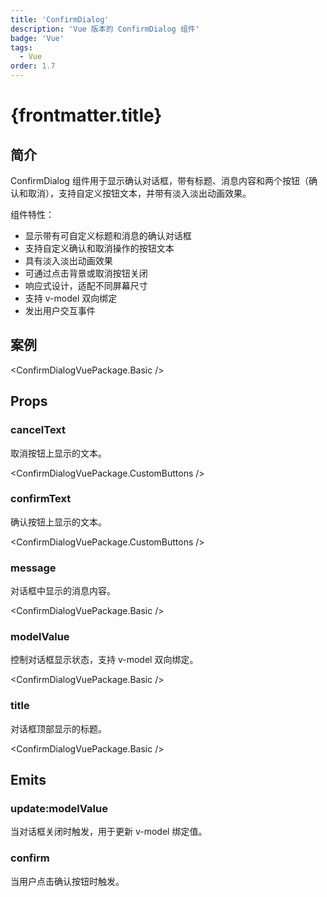 ```yaml
---
title: 'ConfirmDialog'
description: 'Vue 版本的 ConfirmDialog 组件'
badge: 'Vue'
tags:
  - Vue
order: 1.7
---
```



# {frontmatter.title}

## 简介

ConfirmDialog 组件用于显示确认对话框，带有标题、消息内容和两个按钮（确认和取消），支持自定义按钮文本，并带有淡入淡出动画效果。

组件特性：

- 显示带有可自定义标题和消息的确认对话框
- 支持自定义确认和取消操作的按钮文本
- 具有淡入淡出动画效果
- 可通过点击背景或取消按钮关闭
- 响应式设计，适配不同屏幕尺寸
- 支持 v-model 双向绑定
- 发出用户交互事件

## 案例

<ConfirmDialogVuePackage.Basic />

## Props

### cancelText

取消按钮上显示的文本。

<ConfirmDialogVuePackage.CustomButtons />

### confirmText

确认按钮上显示的文本。

<ConfirmDialogVuePackage.CustomButtons />

### message

对话框中显示的消息内容。

<ConfirmDialogVuePackage.Basic />

### modelValue

控制对话框显示状态，支持 v-model 双向绑定。

<ConfirmDialogVuePackage.Basic />

### title

对话框顶部显示的标题。

<ConfirmDialogVuePackage.Basic />

## Emits

### update:modelValue

当对话框关闭时触发，用于更新 v-model 绑定值。

### confirm

当用户点击确认按钮时触发。
